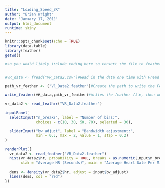 ---
title: "Loading_Speed_VR"
author: "Brian Wright"
date: "January 17, 2019"
output: html_document
runtime: shiny
---

```{r setup, include=FALSE}
knitr::opts_chunk$set(echo = TRUE)
library(data.table)
library(feather)
getwd()
```


```{r eruptions, echo=FALSE}
#so you would likely include coding here to convert the file to feather then in the render block call the feather object, another example:


#VR_data <- fread("VR_Data2.csv")#Read in the data one time with Fread

path_vr_feather <- ("VR_Data2.feather")#Create the path to write the Feather file

write_feather(VR_data,path_vr_feather)#Writes the feather file, then we would call the data in the app itself.

vr_data2 <- read_feather("VR_Data2.feather")
```

```{r eruptions, echo=FALSE}

inputPanel(
  selectInput("n_breaks", label = "Number of bins:",
              choices = c(10, 30, 50, 70), selected = 30),
  
  sliderInput("bw_adjust", label = "Bandwidth adjustment:",
              min = 0.2, max = 2, value = 1, step = 0.2)
)

renderPlot({
  vr_data2 <- read_feather("VR_Data2.feather")
  hist(vr_data2$hr, probability = TRUE, breaks = as.numeric(input$n_breaks),
       xlab = "Average HR (Seconds)", main = "Average Heart Rate Per Minute")
  
  dens <- density(vr_data2$hr, adjust = input$bw_adjust)
  lines(dens, col = "red")
})


```



